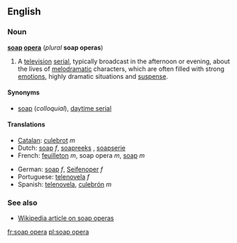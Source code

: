 ==English==
=== Noun ===
'''[[soap]] [[opera]]''' (''plural'' '''soap operas''')

#A [[television]] [[serial]], typically broadcast in the afternoon or evening, about the lives of [[melodramatic]] characters, which are often filled with strong [[emotion]]s, highly dramatic situations and [[suspense]].

====Synonyms====
*[[soap]] (''colloquial''), [[daytime serial]]

==== Translations ====
{{top}}
*[[Catalan]]: [[culebrot]] ''m''
*Dutch: [[soap#Dutch|soap]] ''f'', [[soapreeks]] '' '', [[soapserie]] '' ''
*French: [[feuilleton]] ''m'', soap opera ''m'', [[soap#French|soap]] ''m''
{{mid}}
*German: [[soap#German|soap]] ''f'', [[Seifenoper]] ''f''
*Portuguese: [[telenovela]] ''f''
*Spanish: [[telenovela]], [[culebrón]] ''m''
{{bottom}}

===See also===
*[[w:soap_opera|Wikipedia article on soap operas]]

[[fr:soap opera]]
[[pl:soap opera]]